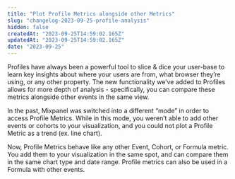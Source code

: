 ```yaml
---
title: "Plot Profile Metrics alongside other Metrics"
slug: "changelog-2023-09-25-profile-analysis"
hidden: false
createdAt: "2023-09-25T14:59:02.165Z"
updatedAt: "2023-09-25T14:59:02.165Z"
date: "2023-09-25"
---
```

Profiles have always been a powerful tool to slice & dice your user-base to learn key insights about where your users are from, what browser they’re using, or any other property. The new functionality we’ve added to Profiles allows for more depth of analysis - specifically, you can compare these metrics alongside other events in the same view. 

In the past, Mixpanel was switched into a different “mode” in order to access Profile Metrics. While in this mode, you weren’t able to add other events or cohorts to your visualization, and you could not plot a Profile Metric as a trend (ex. line chart).

Now, Profile Metrics behave like any other Event, Cohort, or Formula metric. You add them to your visualization in the same spot, and can compare them in the same chart type and date range. Profile metrics can also be used in a Formula with other events.


